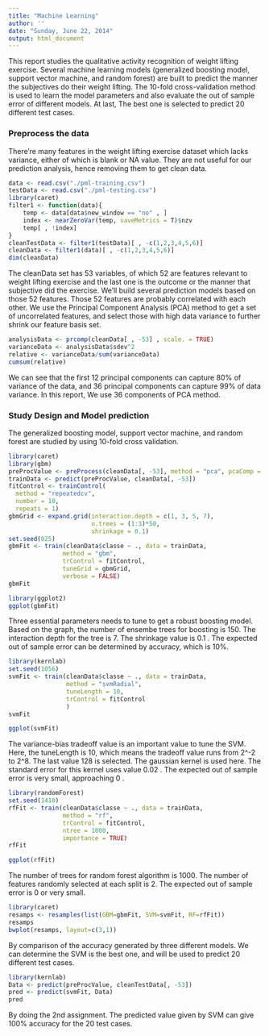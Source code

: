 ```yaml
---
title: "Machine Learning"
author: ''
date: "Sunday, June 22, 2014"
output: html_document
---
```


This report studies the qualitative activity recognition of weight lifting exercise. Several machine learning models (generalized boosting model, support vector machine, and random forest) are built to predict the manner the subjectives do their weight lifting. The 10-fold cross-validation method is used to learn the model parameters and also evaluate the out of sample error of different models. At last, The best one is selected to predict 20 different 
test cases.


### Preprocess the data

There're many features in the weight lifting exercise dataset which lacks variance, either of which is blank or NA value. They are not useful for our prediction analysis, hence removing them to get clean data.

```r
data <- read.csv("./pml-training.csv")
testData <- read.csv("./pml-testing.csv")
library(caret)
filter1 <- function(data){
    temp <- data[data$new_window == "no" , ]
    index <- nearZeroVar(temp, saveMetrics = T)$nzv
    temp[ , !index]
}
cleanTestData <- filter1(testData)[ , -c(1,2,3,4,5,6)]
cleanData <- filter1(data)[ , -c(1,2,3,4,5,6)]
dim(cleanData)
```

The cleanData set has 53 variables, of which 52 are features relevant to weight lifting exercise and the last one is the outcome or the manner that subjective did the exercise. We'll build several prediction models based on those 52 features. Those 52 features are probably correlated with each other. We use the Principal Component Analysis (PCA) method to get a set of uncorrelated features, and select those with high data variance to further shrink our feature basis set.

```r
analysisData <- prcomp(cleanData[ , -53] , scale. = TRUE)
varianceData <- analysisData$sdev^2
relative <- varianceData/sum(varianceData)
cumsum(relative)
```

We can see that the first 12 principal components can capture 80% of variance of the data, and 36 principal components can capture 99% of data variance. In this report, We use 36 components of PCA method. 


### Study Design and Model prediction

The generalized boosting model, support vector machine, and random forest are studied by using 10-fold cross validation.

```r
library(caret)
library(gbm)
preProcValue <- preProcess(cleanData[, -53], method = "pca", pcaComp = 36)
trainData <- predict(preProcValue, cleanData[, -53])
fitControl <- trainControl(
  method = "repeatedcv",
  number = 10,
  repeats = 1)
gbmGrid <- expand.grid(interaction.depth = c(1, 3, 5, 7),
                       n.trees = (1:3)*50,
                       shrinkage = 0.1)
set.seed(825)
gbmFit <- train(cleanData$classe ~ ., data = trainData,
               method = "gbm",
               trControl = fitControl,
               tuneGrid = gbmGrid,
               verbose = FALSE)
gbmFit
```
```r
library(ggplot2)
ggplot(gbmFit)
```

Three essential parameters needs to tune to get a robust boosting model. Based on the graph, the number of ensembe trees for boosting is 150. The interaction depth for the tree is 7. The shrinkage value is 0.1 . The expected out of sample error can be determined by accuracy, which is 10%.



```r
library(kernlab)
set.seed(1056)
svmFit <- train(cleanData$classe ~ ., data = trainData,
                method = "svmRadial",
                tuneLength = 10,
                trControl = fitControl
                )
svmFit
```
```r
ggplot(svmFit)
```

The variance-bias tradeoff value is an important value to tune the SVM. Here, the tuneLength is 10, which means the tradeoff value runs from 2^-2 to 2^8. The last value 128 is selected. The gaussian kernel is used here. The standard error for this kernel uses value 0.02 . The expected out of sample error is very small, approaching 0 .


```r
library(randomForest)
set.seed(1410)
rfFit <- train(cleanData$classe ~ ., data = trainData,
               method = "rf",
               trControl = fitControl,
               ntree = 1000,
               importance = TRUE)
rfFit
```
```r
ggplot(rfFit)
```

The number of trees for random forest algorithm is 1000. The number of features randomly selected at each split is 2. The expected out of sample error is 0 or very small.

```r
library(caret)
resamps <- resamples(list(GBM=gbmFit, SVM=svmFit, RF=rfFit))
resamps
bwplot(resamps, layout=c(3,1))
```

By comparison of the accuracy generated by three different models. We can determine the SVM is the best one, and will be used to predict 20 different test cases.

```r
library(kernlab)
Data <- predict(preProcValue, cleanTestData[, -53])
pred <- predict(svmFit, Data)
pred
```
By doing the 2nd assignment. The predicted value given by SVM can give 100% accuracy for the 20 test cases.
